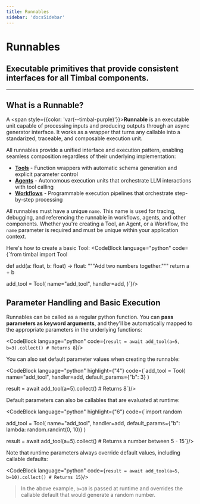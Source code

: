 ```yaml
---
title: Runnables
sidebar: 'docsSidebar'
---
```



# Runnables

<h2 className="subtitle" style={{marginTop: '0px', fontSize: '1.1rem', fontWeight: 'normal'}}>
Executable primitives that provide consistent interfaces for all Timbal components.
</h2>

---

## What is a Runnable?
A <span style={{color: 'var(--timbal-purple)'}}><strong>Runnable</strong></span> is an executable unit capable of processing inputs and producing outputs through an async generator interface. It works as a wrapper that turns any callable into a standarized, traceable, and composable execution unit.

All runnables provide a unified interface and execution pattern, enabling seamless composition regardless of their underlying implementation:

- **[Tools](../agents/tools)** - Function wrappers with automatic schema generation and explicit parameter control
- **[Agents](../agents/index.md)** - Autonomous execution units that orchestrate LLM interactions with tool calling
- **[Workflows](../workflows/index.md)** - Programmable execution pipelines that orchestrate step-by-step processing

All runnables must have a unique `name`. This name is used for tracing, debugging, and referencing the runnable in workflows, agents, and other components. Whether you're creating a Tool, an Agent, or a Workflow, the `name` parameter is required and must be unique within your application context.

Here's how to create a basic Tool:
<CodeBlock language="python" code={`from timbal import Tool

def add(a: float, b: float) -> float:
    """Add two numbers together."""
    return a + b

add_tool = Tool(
    name="add_tool",
    handler=add,
)`}/>

## Parameter Handling and Basic Execution

Runnables can be called as a regular python function. You can **pass parameters as keyword arguments**, and they'll be automatically mapped to the appropriate parameters in the underlying functions:

<CodeBlock language="python" code={`result = await add_tool(a=5, b=3).collect() # Returns 8`}/>

You can also set default parameter values when creating the runnable:

<CodeBlock language="python" highlight={"4"} code={`add_tool = Tool(
    name="add_tool",
    handler=add,
    default_params={"b": 3}
)

result = await add_tool(a=5).collect() # Returns 8`}/>

Default parameters can also be callables that are evaluated at runtime:

<CodeBlock language="python" highlight={"6"} code={`import random

add_tool = Tool(
    name="add_tool",
    handler=add,
    default_params={"b": lambda: random.randint(0, 10)}
)

result = await add_tool(a=5).collect() # Returns a number between 5 - 15`}/>

Note that runtime parameters always override default values, including callable defaults:

<CodeBlock language="python" code={`result = await add_tool(a=5, b=10).collect() # Returns 15`}/>

> In the above example, `b=10` is passed at runtime and overrides the callable default that would generate a random number.
